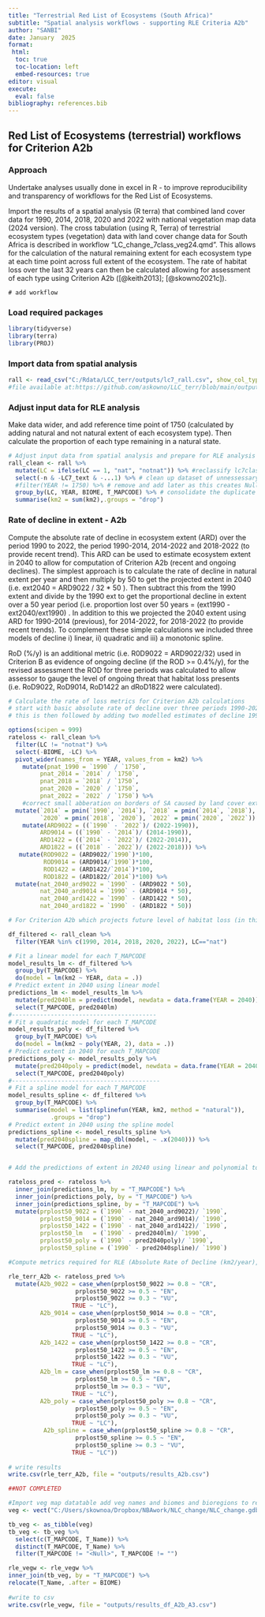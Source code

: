 ```yaml
---
title: "Terrestrial Red List of Ecosystems (South Africa)"
subtitle: "Spatial analysis workflows - supporting RLE Criteria A2b"
author: "SANBI"
date: January  2025
format: 
 html:
  toc: true
  toc-location: left
  embed-resources: true
editor: visual
execute: 
  eval: false
bibliography: references.bib
---
```


## Red List of Ecosystems (terrestrial) workflows for Criterion A2b

### Approach

Undertake analyses usually done in excel in R - to improve reproducibility and transparency of workflows for the Red List of Ecosystems.

Import the results of a spatial analysis (R terra) that combined land cover data for 1990, 2014, 2018, 2020 and 2022 with national vegetation map data (2024 version). The cross tabulation (using R, Terra) of terrestrial ecosystem types (vegetation) data with land cover change data for South Africa is described in workflow "LC_change_7class_veg24.qmd". This allows for the calculation of the natural remaining extent for each ecosystem type at each time point across full extent of the ecosystem. The rate of habitat loss over the last 32 years can then be calculated allowing for assessment of each type using Criterion A2b ([@keith2013]; [@skowno2021c]).

```mermaid
# add workflow
```

### Load required packages

```r
library(tidyverse)
library(terra)
library(PROJ)
```

### Import data from spatial analysis

```r
rall <- read_csv("C:/Rdata/LCC_terr/outputs/lc7_rall.csv", show_col_types = FALSE) #import the version NOT masked to SA and save in chosen location 
#file available at:https://github.com/askowno/LLC_terr/blob/main/outputs/lc7_rall.csv
```

### Adjust input data for RLE analysis

Make data wider, and add reference time point of 1750 (calculated by adding natural and not natural extent of each ecosystem type). Then calculate the proportion of each type remaining in a natural state.

```r
# Adjust input data from spatial analysis and prepare for RLE analysis   
rall_clean <- rall %>%   
  mutate(LC = ifelse(LC == 1, "nat", "notnat")) %>% #reclassify lc7class to binary 
  select(-n & -LC7_text & -...1) %>% # clean up dataset of unnessessary fields
  #filter(YEAR != 1750) %>% # remove and add later as this creates Null rows for empty classes when using wide approach....   
  group_by(LC, YEAR, BIOME, T_MAPCODE) %>% # consolidate the duplicate rows following reclass   
  summarise(km2 = sum(km2),.groups = "drop") 

```

### Rate of decline in extent - A2b

Compute the absolute rate of decline in ecosystem extent (ARD) over the period 1990 to 2022, the period 1990-2014, 2014-2022 and 2018-2022 (to provide recent trend). This ARD can be used to estimate ecosystem extent in 2040 to allow for computation of Criterion A2b (recent and ongoing declines). The simplest approach is to calculate the rate of decline in natural extent per year and then multiply by 50 to get the projected extent in 2040 (i.e. ext2040 = ARD9022 / 32 \* 50 ). Then subtract this from the 1990 extent and divide by the 1990 ext to get the proportional decline in extent over a 50 year period (i.e. proportion lost over 50 years = (ext1990 - ext2040/ext1990) . In addition to this we projected the 2040 extent using ARD for 1990-2014 (previous), for 2014-2022, for 2018-2022 (to provide recent trends). To complement these simple calculations we included three models of decline i) linear, ii) quadratic and iii) a monotonic spline.

RoD (%/y) is an additional metric (i.e. R0D9022 = ARD9022/32) used in Criterion B as evidence of ongoing decline (if the ROD \>= 0.4%/y), for the revised assessment the ROD for three periods was calculated to allow assessor to gauge the level of ongoing threat that habitat loss presents (i.e. RoD9022, RoD9014, RoD1422 an dRoD1822 were calculated).

```r
# Calculate the rate of loss metrics for Criterion A2b calculations
# start with basic absolute rate of decline over three periods 1990-2022 (main period) 1990-2014 (previous period) and 2014 - 2022 (recent period)
# this is then followed by adding two modelled estimates of decline 1990-2022 using linear and quadratic models. 

options(scipen = 999)
rateloss <- rall_clean %>%   
  filter(LC != "notnat") %>%
  select(-BIOME, -LC) %>%
  pivot_wider(names_from = YEAR, values_from = km2) %>%   
    mutate(pnat_1990 = `1990` / `1750`, 
         pnat_2014 = `2014` / `1750`,           
         pnat_2018 = `2018` / `1750`,           
         pnat_2020 = `2020` / `1750`,          
         pnat_2022 = `2022` / `1750`) %>%
    #correct small abberation on borders of SA caused by land cover extent differences 
  mutate(`2014` = pmin(`1990`, `2014`), `2018` = pmin(`2014`, `2018`), 
         `2020` = pmin(`2018`, `2020`), `2022` = pmin(`2020`, `2022`)) %>%
    mutate(ARD9022 = ((`1990` - `2022`)/ (2022-1990)), 
         ARD9014 = ((`1990` - `2014`)/ (2014-1990)), 
         ARD1422 = ((`2014` - `2022`)/ (2022-2014)),
         ARD1822 = ((`2018` - `2022`)/ (2022-2018))) %>%
   mutate(ROD9022 = (ARD9022/`1990`)*100, 
          ROD9014 = (ARD9014/`1990`)*100,
          ROD1422 = (ARD1422/`2014`)*100,
          ROD1822 = (ARD1822/`2014`)*100) %>%
  mutate(nat_2040_ard9022 = `1990` - (ARD9022 * 50),
         nat_2040_ard9014 = `1990` - (ARD9014 * 50),
         nat_2040_ard1422 = `1990` - (ARD1422 * 50), 
         nat_2040_ard1822 = `1990` - (ARD1822 * 50))

```

```r
# For Criterion A2b which projects future level of habitat loss (in this study to 2040) we have used a simplistic model (above) of decline using the first and last time points (1990 and 2022). In this code we model the rate of decline using a linear model and a quadratic model (polynomial) to more accuratley estimate remaining natural habitat in 2040. 

df_filtered <- rall_clean %>%
  filter(YEAR %in% c(1990, 2014, 2018, 2020, 2022), LC=="nat") 

# Fit a linear model for each T_MAPCODE
model_results_lm <- df_filtered %>%
  group_by(T_MAPCODE) %>%
  do(model = lm(km2 ~ YEAR, data = .))
# Predict extent in 2040 using linear model 
predictions_lm <- model_results_lm %>%
  mutate(pred2040lm = predict(model, newdata = data.frame(YEAR = 2040))) %>%
  select(T_MAPCODE, pred2040lm)
#-----------------------------------------
# Fit a quadratic model for each T_MAPCODE
model_results_poly <- df_filtered %>%
  group_by(T_MAPCODE) %>%
  do(model = lm(km2 ~ poly(YEAR, 2), data = .))
# Predict extent in 2040 for each T_MAPCODE
predictions_poly <- model_results_poly %>%
  mutate(pred2040poly = predict(model, newdata = data.frame(YEAR = 2040))) %>%
  select(T_MAPCODE, pred2040poly)
#------------------------------------------
# Fit a spline model for each T_MAPCODE
model_results_spline <- df_filtered %>%
  group_by(T_MAPCODE) %>%
  summarise(model = list(splinefun(YEAR, km2, method = "natural")), 
            .groups = "drop")
# Predict extent in 2040 using the spline model
predictions_spline <- model_results_spline %>%
  mutate(pred2040spline = map_dbl(model, ~ .x(2040))) %>%
  select(T_MAPCODE, pred2040spline)


# Add the predictions of extent in 20240 using linear and polynomial to the rateloss tibble

rateloss_pred <- rateloss %>%
  inner_join(predictions_lm, by = "T_MAPCODE") %>%
  inner_join(predictions_poly, by = "T_MAPCODE") %>%
  inner_join(predictions_spline, by = "T_MAPCODE") %>%
  mutate(prplost50_9022 = (`1990` - nat_2040_ard9022)/ `1990`, 
         prplost50_9014 = (`1990` - nat_2040_ard9014)/ `1990`,
         prplost50_1422 = (`1990` - nat_2040_ard1422)/ `1990`,
         prplost50_lm   = (`1990` - pred2040lm)/ `1990`,
         prplost50_poly = (`1990` - pred2040poly)/ `1990`,
         prplost50_spline = (`1990` - pred2040spline)/ `1990`)
```

```r
#Compute metrics required for RLE (Absolute Rate of Decline (km2/year), Rate of Decline (%/year), Proportion Lost over 50years, Projected extent in 2040). And then assess Criterion A3 and A2b

rle_terr_A2b <- rateloss_pred %>%
  mutate(A2b_9022 = case_when(prplost50_9022 >= 0.8 ~ "CR",
                   prplost50_9022 >= 0.5 ~ "EN",
                   prplost50_9022 >= 0.3 ~ "VU",
                  TRUE ~ "LC"), 
         A2b_9014 = case_when(prplost50_9014 >= 0.8 ~ "CR",
                   prplost50_9014 >= 0.5 ~ "EN",
                   prplost50_9014 >= 0.3 ~ "VU",
                  TRUE ~ "LC"),
         A2b_1422 = case_when(prplost50_1422 >= 0.8 ~ "CR",
                   prplost50_1422 >= 0.5 ~ "EN",
                   prplost50_1422 >= 0.3 ~ "VU",
                  TRUE ~ "LC"), 
         A2b_lm = case_when(prplost50_lm >= 0.8 ~ "CR",
                   prplost50_lm >= 0.5 ~ "EN",
                   prplost50_lm >= 0.3 ~ "VU",
                  TRUE ~ "LC"), 
         A2b_poly = case_when(prplost50_poly >= 0.8 ~ "CR",
                   prplost50_poly >= 0.5 ~ "EN",
                   prplost50_poly >= 0.3 ~ "VU",
                  TRUE ~ "LC"), 
          A2b_spline = case_when(prplost50_spline >= 0.8 ~ "CR",
                   prplost50_spline >= 0.5 ~ "EN",
                   prplost50_spline >= 0.3 ~ "VU",
                  TRUE ~ "LC"))    
    
# write results
write.csv(rle_terr_A2b, file = "outputs/results_A2b.csv")
```

```r
##NOT COMPLETED 

#Import veg map datatable add veg names and biomes and bioregions to results  
veg <- vect("C:/Users/skownoa/Dropbox/NBAwork/NLC_change/NLC_change.gdb", "NVM2024Final_IEM5_12_07012025")

tb_veg <- as_tibble(veg)
tb_veg <- tb_veg %>% 
  select(c(T_MAPCODE, T_Name)) %>%
  distinct(T_MAPCODE, T_Name) %>%
  filter(T_MAPCODE != "<Null>", T_MAPCODE != "")

rle_vegw <- rle_vegw %>%
inner_join(tb_veg, by = "T_MAPCODE") %>%
relocate(T_Name, .after = BIOME)
    
#write to csv
write.csv(rle_vegw, file = "outputs/results_df_A2b_A3.csv") 

```

